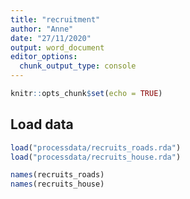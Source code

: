 ```yaml
---
title: "recruitment"
author: "Anne"
date: "27/11/2020"
output: word_document
editor_options: 
  chunk_output_type: console
---
```


```r
knitr::opts_chunk$set(echo = TRUE)
```


## Load data
```r
load("processdata/recruits_roads.rda")
load("processdata/recruits_house.rda")

names(recruits_roads)
names(recruits_house)
```




